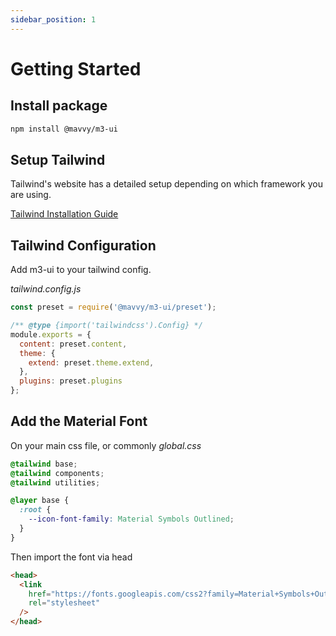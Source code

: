 ```yaml
---
sidebar_position: 1
---
```


# Getting Started

## Install package

```bash
npm install @mavvy/m3-ui
```
## Setup Tailwind

Tailwind's website has a detailed setup depending on which framework you are using.

[Tailwind Installation Guide](https://tailwindcss.com/docs/installation)

## Tailwind Configuration 

Add m3-ui to your tailwind config.

*tailwind.config.js*

```javascript
const preset = require('@mavvy/m3-ui/preset');

/** @type {import('tailwindcss').Config} */
module.exports = {
  content: preset.content,
  theme: {
    extend: preset.theme.extend,
  },
  plugins: preset.plugins
};
```

## Add the Material Font 

On your main css file, or commonly *global.css*

```css
@tailwind base;
@tailwind components;
@tailwind utilities;

@layer base {
  :root {
    --icon-font-family: Material Symbols Outlined;
  }
}
```

Then import the font via head

```html
<head>
  <link
    href="https://fonts.googleapis.com/css2?family=Material+Symbols+Outlined:opsz,wght,FILL,GRAD@20..48,100..700,0..1,-50..200"
    rel="stylesheet"
  />
</head>
```


